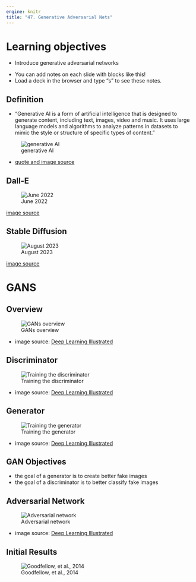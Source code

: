 ```yaml
---
engine: knitr
title: "47. Generative Adversarial Nets"
---
```


# Learning objectives

::: nonincremental
- Introduce generative adversarial networks
:::

::: notes
- You can add notes on each slide with blocks like this!
- Load a deck in the browser and type "s" to see these notes.
:::

## Definition

* "Generative AI is a form of artificial intelligence that is designed to generate content, including text, images, video and music. It uses large language models and algorithms to analyze patterns in datasets to mimic the style or structure of specific types of content."

![generative AI](images/generative_ai.png)

* [quote and image source](https://www.eweek.com/artificial-intelligence/generative-ai-vs-machine-learning/)

## Dall-E

![June 2022](images/Dall_e_cheeseburgers.png)

[image source](https://www.onefootdown.com/2022/6/21/23175949/notre-dame-football-immersive-and-horrifying-dall-e-mini-art-experience-gumbo-pitbull-cheeseburgers)

## Stable Diffusion

![August 2023](images/stable_diffusion.png)

[image source](https://www.geeky-gadgets.com/stable-diffusion-sdxl-beginners-guide/)

# GANS

## Overview

![GANs overview](images/DLI_fig_12_1.png)

* image source: [Deep Learning Illustrated](https://www.deeplearningillustrated.com/)

## Discriminator

![Training the discriminator](images/DLI_fig_12_2.png)

* image source: [Deep Learning Illustrated](https://www.deeplearningillustrated.com/)

## Generator

![Training the generator](images/DLI_fig_12_3.png)

* image source: [Deep Learning Illustrated](https://www.deeplearningillustrated.com/)

## GAN Objectives

* the goal of a generator is to create better fake images
* the goal of a discriminator is to better classify fake images

## Adversarial Network

![Adversarial network](images/DLI_fig_12_4.png)

* image source: [Deep Learning Illustrated](https://www.deeplearningillustrated.com/)

## Initial Results

![Goodfellow, et al., 2014](images/Goodfellow_2014.png)
